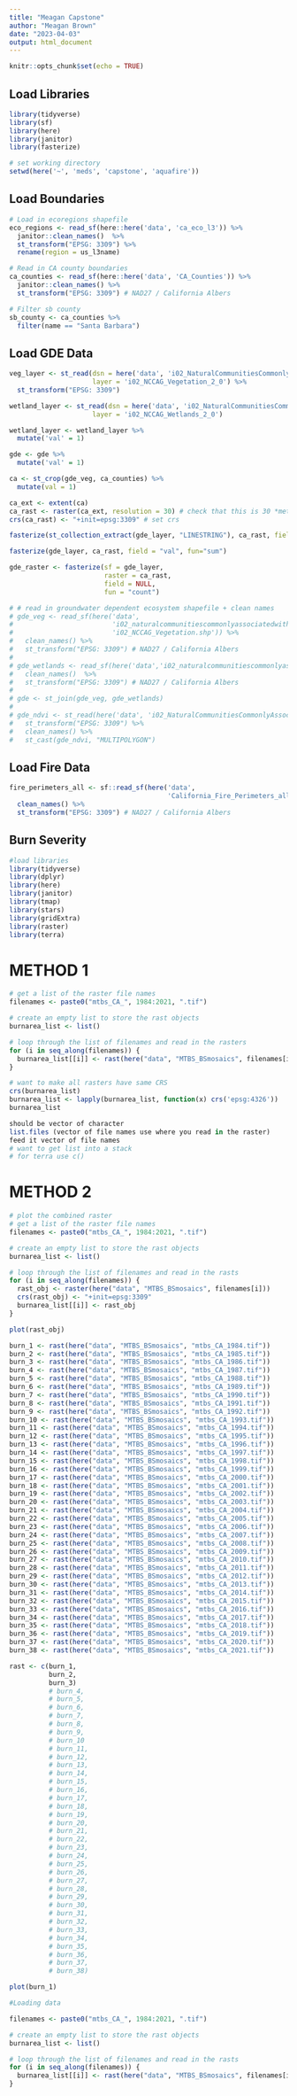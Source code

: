 ```yaml
---
title: "Meagan Capstone"
author: "Meagan Brown"
date: "2023-04-03"
output: html_document
---
```


```r
knitr::opts_chunk$set(echo = TRUE)
```

## Load Libraries
```r
library(tidyverse)
library(sf)
library(here)
library(janitor)
library(fasterize)
```

```r
# set working directory
setwd(here('~', 'meds', 'capstone', 'aquafire'))
```

## Load Boundaries
```r
# Load in ecoregions shapefile
eco_regions <- read_sf(here::here('data', 'ca_eco_l3')) %>% 
  janitor::clean_names()  %>% 
  st_transform("EPSG: 3309") %>% 
  rename(region = us_l3name)

# Read in CA county boundaries
ca_counties <- read_sf(here::here('data', 'CA_Counties')) %>% 
  janitor::clean_names() %>% 
  st_transform("EPSG: 3309") # NAD27 / California Albers

# Filter sb county
sb_county <- ca_counties %>% 
  filter(name == "Santa Barbara")
```

## Load GDE Data
```r
veg_layer <- st_read(dsn = here('data', 'i02_NaturalCommunitiesCommonlyAssociatedwithGroundwater_v2_0.gdb'),
                     layer = 'i02_NCCAG_Vegetation_2_0') %>% 
  st_transform("EPSG: 3309")

wetland_layer <- st_read(dsn = here('data', 'i02_NaturalCommunitiesCommonlyAssociatedwithGroundwater_v2_0.gdb'),
                     layer = 'i02_NCCAG_Wetlands_2_0')

wetland_layer <- wetland_layer %>% 
  mutate('val' = 1)

gde <- gde %>% 
  mutate('val' = 1)

ca <- st_crop(gde_veg, ca_counties) %>%
  mutate(val = 1)

ca_ext <- extent(ca)
ca_rast <- raster(ca_ext, resolution = 30) # check that this is 30 *meters* 
crs(ca_rast) <- "+init=epsg:3309" # set crs

fasterize(st_collection_extract(gde_layer, "LINESTRING"), ca_rast, field = 'val', background = 0)

fasterize(gde_layer, ca_rast, field = "val", fun="sum")

gde_raster <- fasterize(sf = gde_layer,
                        raster = ca_rast,
                        field = NULL,
                        fun = "count")

# # read in groundwater dependent ecosystem shapefile + clean names
# gde_veg <- read_sf(here('data',
#                         'i02_naturalcommunitiescommonlyassociatedwithgroundwater',
#                         'i02_NCCAG_Vegetation.shp')) %>%
#   clean_names() %>%
#   st_transform("EPSG: 3309") # NAD27 / California Albers
# 
# gde_wetlands <- read_sf(here('data','i02_naturalcommunitiescommonlyassociatedwithgroundwater','i02_NCCAG_Wetlands.shp')) %>%
#   clean_names()  %>%
#   st_transform("EPSG: 3309") # NAD27 / California Albers
# 
# gde <- st_join(gde_veg, gde_wetlands)
# 
# gde_ndvi <- st_read(here('data', 'i02_NaturalCommunitiesCommonlyAssociatedwithGroundwater_v2_0.gdb')) %>% 
#   st_transform("EPSG: 3309") %>% 
#   clean_names() %>% 
#   st_cast(gde_ndvi, "MULTIPOLYGON")
```

## Load Fire Data
```r
fire_perimeters_all <- sf::read_sf(here('data', 
                                        'California_Fire_Perimeters_all')) %>% 
  clean_names() %>% 
  st_transform("EPSG: 3309") # NAD27 / California Albers
```

## Burn Severity
```r
#load libraries
library(tidyverse)
library(dplyr)
library(here)
library(janitor)
library(tmap)
library(stars)
library(gridExtra)
library(raster)
library(terra)
```

# METHOD 1
```r
# get a list of the raster file names
filenames <- paste0("mtbs_CA_", 1984:2021, ".tif")

# create an empty list to store the rast objects
burnarea_list <- list()

# loop through the list of filenames and read in the rasters
for (i in seq_along(filenames)) {
  burnarea_list[[i]] <- rast(here("data", "MTBS_BSmosaics", filenames[i]))
}

# want to make all rasters have same CRS
crs(burnarea_list)
burnarea_list <- lapply(burnarea_list, function(x) crs('epsg:4326'))
burnarea_list

should be vector of character 
list.files (vector of file names use where you read in the raster)
feed it vector of file names
# want to get list into a stack
# for terra use c()
```

# METHOD 2
```r
# plot the combined raster
# get a list of the raster file names
filenames <- paste0("mtbs_CA_", 1984:2021, ".tif")

# create an empty list to store the rast objects
burnarea_list <- list()

# loop through the list of filenames and read in the rasts
for (i in seq_along(filenames)) {
  rast_obj <- raster(here("data", "MTBS_BSmosaics", filenames[i]))
  crs(rast_obj) <- "+init=epsg:3309"
  burnarea_list[[i]] <- rast_obj
}

plot(rast_obj)
```


```r
burn_1 <- rast(here("data", "MTBS_BSmosaics", "mtbs_CA_1984.tif"))
burn_2 <- rast(here("data", "MTBS_BSmosaics", "mtbs_CA_1985.tif"))
burn_3 <- rast(here("data", "MTBS_BSmosaics", "mtbs_CA_1986.tif"))
burn_4 <- rast(here("data", "MTBS_BSmosaics", "mtbs_CA_1987.tif"))
burn_5 <- rast(here("data", "MTBS_BSmosaics", "mtbs_CA_1988.tif"))
burn_6 <- rast(here("data", "MTBS_BSmosaics", "mtbs_CA_1989.tif"))
burn_7 <- rast(here("data", "MTBS_BSmosaics", "mtbs_CA_1990.tif"))
burn_8 <- rast(here("data", "MTBS_BSmosaics", "mtbs_CA_1991.tif"))
burn_9 <- rast(here("data", "MTBS_BSmosaics", "mtbs_CA_1992.tif"))
burn_10 <- rast(here("data", "MTBS_BSmosaics", "mtbs_CA_1993.tif"))
burn_11 <- rast(here("data", "MTBS_BSmosaics", "mtbs_CA_1994.tif"))
burn_12 <- rast(here("data", "MTBS_BSmosaics", "mtbs_CA_1995.tif"))
burn_13 <- rast(here("data", "MTBS_BSmosaics", "mtbs_CA_1996.tif"))
burn_14 <- rast(here("data", "MTBS_BSmosaics", "mtbs_CA_1997.tif"))
burn_15 <- rast(here("data", "MTBS_BSmosaics", "mtbs_CA_1998.tif"))
burn_16 <- rast(here("data", "MTBS_BSmosaics", "mtbs_CA_1999.tif"))
burn_17 <- rast(here("data", "MTBS_BSmosaics", "mtbs_CA_2000.tif"))
burn_18 <- rast(here("data", "MTBS_BSmosaics", "mtbs_CA_2001.tif"))
burn_19 <- rast(here("data", "MTBS_BSmosaics", "mtbs_CA_2002.tif"))
burn_20 <- rast(here("data", "MTBS_BSmosaics", "mtbs_CA_2003.tif"))
burn_21 <- rast(here("data", "MTBS_BSmosaics", "mtbs_CA_2004.tif"))
burn_22 <- rast(here("data", "MTBS_BSmosaics", "mtbs_CA_2005.tif"))
burn_23 <- rast(here("data", "MTBS_BSmosaics", "mtbs_CA_2006.tif"))
burn_24 <- rast(here("data", "MTBS_BSmosaics", "mtbs_CA_2007.tif"))
burn_25 <- rast(here("data", "MTBS_BSmosaics", "mtbs_CA_2008.tif"))
burn_26 <- rast(here("data", "MTBS_BSmosaics", "mtbs_CA_2009.tif"))
burn_27 <- rast(here("data", "MTBS_BSmosaics", "mtbs_CA_2010.tif"))
burn_28 <- rast(here("data", "MTBS_BSmosaics", "mtbs_CA_2011.tif"))
burn_29 <- rast(here("data", "MTBS_BSmosaics", "mtbs_CA_2012.tif"))
burn_30 <- rast(here("data", "MTBS_BSmosaics", "mtbs_CA_2013.tif"))
burn_31 <- rast(here("data", "MTBS_BSmosaics", "mtbs_CA_2014.tif"))
burn_32 <- rast(here("data", "MTBS_BSmosaics", "mtbs_CA_2015.tif"))
burn_33 <- rast(here("data", "MTBS_BSmosaics", "mtbs_CA_2016.tif"))
burn_34 <- rast(here("data", "MTBS_BSmosaics", "mtbs_CA_2017.tif"))
burn_35 <- rast(here("data", "MTBS_BSmosaics", "mtbs_CA_2018.tif"))
burn_36 <- rast(here("data", "MTBS_BSmosaics", "mtbs_CA_2019.tif"))
burn_37 <- rast(here("data", "MTBS_BSmosaics", "mtbs_CA_2020.tif"))
burn_38 <- rast(here("data", "MTBS_BSmosaics", "mtbs_CA_2021.tif"))

rast <- c(burn_1,
          burn_2,
          burn_3)
          # burn_4,
          # burn_5,
          # burn_6,
          # burn_7,
          # burn_8,
          # burn_9,
          # burn_10
          # burn_11,
          # burn_12,
          # burn_13,
          # burn_14,
          # burn_15,
          # burn_16,
          # burn_17,
          # burn_18,
          # burn_19,
          # burn_20,
          # burn_21,
          # burn_22,
          # burn_23,
          # burn_24,
          # burn_25,
          # burn_26,
          # burn_27,
          # burn_28,
          # burn_29,
          # burn_30,
          # burn_31,
          # burn_32,
          # burn_33,
          # burn_34,
          # burn_35,
          # burn_36,
          # burn_37,
          # burn_38)

plot(burn_1)
```

```r
#Loading data

filenames <- paste0("mtbs_CA_", 1984:2021, ".tif")

# create an empty list to store the rast objects
burnarea_list <- list()

# loop through the list of filenames and read in the rasts
for (i in seq_along(filenames)) {
  burnarea_list[[i]] <- rast(here("data", "MTBS_BSmosaics", filenames[i]))
}


```

